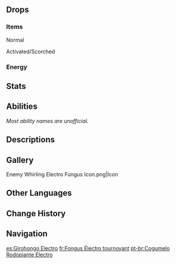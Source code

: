 {{CustomTabs
|tab1 = Overview
|tab2 = Fabulous Fungus Frenzy
|tab3 = Fungus Mechanicus
|tab4 = Lil' Fungi's Fun-Tastic Fiesta
}}
{{Enemy Infobox
|image    = Enemy Whirling Electro Fungus.png
|dmgtype  = Physical
|dmgtype2 = Electro
|weakpoint = no
|family   = Mystical Beasts
|group    = Fungi
|type     = Common Enemies
}}
{{Enemy Intro|name='''Whirling Electro Fungi'''}}

==Drops==
===Items===
;Normal
{{Drops Table|type=Fungi (Small)}}

;Activated/Scorched
{{Drops Table|type=Fungi (Small, Activated)|notice=0}}

===Energy===
{{Energy Drops
|hp1   = 0
|p1    = 1
}}

==Stats==
{{Enemy Stats
|dendro_res  = 20%
|electro_res = 20%

|hp_ratio     = 1
|hp_type      = 2
|atk_ratio    = 1.8
|atk_type     = 2
}}

==Abilities==
''Most ability names are unofficial.''
{{Enemy Attacks
|name_1      = State Shift
|desc_1      = When hit by {{Electro}} or {{Pyro}} attacks, the Whirling Electro Fungus will enter an Activated or Scorched state respectively, gaining enhanced attacks. A Whirling Electro Fungus can only undergo state shift once.
* If the Whirling Electro Fungus is defeated while Activated or Scorched, it may drop {{Item|Inactivated Fungal Nucleus}}, {{Item|Dormant Fungal Nucleus}}, and {{Item|Robust Fungal Nucleus}}, while the drop rates for {{Item|Fungal Spores}}, {{Item|Luminescent Pollen}}, and {{Item|Crystalline Cyst Dust}} will greatly reduce.

|name_2      = Whirling Rush
|desc_2      = Rapidly spins while charging at the player, dealing '''60% ATK''' as {{Color|Electro DMG}}.
* '''Activated:''' Speed increased, this attack will be chained 3 times in a row.
* '''Scorched:''' Speed reduced, DMG increased to '''100% ATK''', knockback increased.
|file_2      = Whirling Electro Fungus Whirling Rush
|caption_2   = Normal
|file_2_2    = Whirling Electro Fungus Whirling Rush 2
|caption_2_2 = Activated
|file_2_3    = Whirling Electro Fungus Whirling Rush 3
|caption_2_3 = Scorched

|name_3      = Whirling Bump
|desc_3      = Rapidly spins before bumping into the player, dealing '''30% ATK''' as {{Color|Physical DMG}}.
* '''Scorched:''' DMG increased to '''60% ATK''', knockback increased.
}}

==Descriptions==
{{Description|A spore organism of some intelligence. It possesses extreme adaptability.<br>Research has shown that this sort of fungal beast's internal electric current will change periodically. If further developed, perhaps this study may give rise to a wide range of uses...|[[Archive]]}}

==Gallery==
<gallery>
Enemy Whirling Electro Fungus Icon.png|Icon
</gallery>

==Other Languages==
{{Other Languages
|en      = Whirling Electro Fungus
|zhs     = 旋转雷蕈兽
|zhs_rm  = Xuánzhuǎn Léi Xùnshòu
|zht     = 旋轉雷蕈獸
|zht_rm  = Xuánzhuǎn Léi Xùnshòu
|zh_tl   = Spinning {{Lex|Electro|zh}} Fungus Beast
|ja      = グルグル雷キノコン
|ja_rm   = Guru-Guru Kaminari Kinokon{{Assumed}}
|ja_tl   = Rolling {{lex|Electro|ja}} {{lex|Fungus|ja}}
|ko      = 빙글 번개 버섯몬
|ko_rm   = Binggeul Beon'gae Beoseotmon
|ko_tl   = Rolling Lightning Mushroom Monster
|es      = Girohongo Electro
|es_tl   = Electro Spinning-shroom
|es_note = {{es|Girohongo}} is a {{w|portmanteau}} of {{es|giro|to turn/spin/twirl}} and {{es|hongo|fungus.}}
|fr      = Fongus Électro tournoyant
|fr_tl   = Spinning Electro Fungus
|ru      = Кружащий Электро плесенник
|ru_tl   = Whirling Electro Molder
|th      = Whirling Electro Fungus
|vi      = Nấm Quỷ Xoay Tròn - Lôi
|vi_tl   = Spinning Demon Fungus - {{Lex|Electro|vi}}
|de      = Wirbelnde Elektro-Pilzbestie
|de_tl   = Whirling Electro {{Lex|Fungus|de}}
|id      = Whirling Electro Fungus
|pt      = Cogumelo Rodopiante Electro
|pt_tl   = Whirling Electro Mushroom
|tr      = Topaç Elektrik Mantarı
|tr_tl   = {{W|Top}} {{Lex|Electro|tr}} Mushroom
|it      = Miconoide vorticoso di Electro
|it_tl   = 
}}

==Change History==
{{Change History|3.0}}
<!--
==References==
{{Reflist}}-->

==Navigation==
{{Enemy Navbox|Common}}

[[es:Girohongo Electro]]
[[fr:Fongus Électro tournoyant]]
[[pt-br:Cogumelo Rodopiante Electro]]